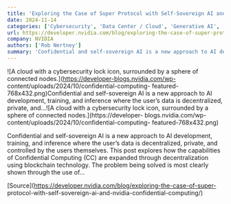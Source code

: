 ```yaml
---
title: 'Exploring the Case of Super Protocol with Self-Sovereign AI and NVIDIA Confidential Computing'
date: 2024-11-14
categories: ['Cybersecurity', 'Data Center / Cloud', 'Generative AI', 'Confidential Compute']
url: https://developer.nvidia.com/blog/exploring-the-case-of-super-protocol-with-self-sovereign-ai-and-nvidia-confidential-computing/
company: NVIDIA
authors: ['Rob Nertney']
summary: 'Confidential and self-sovereign AI is a new approach to AI development, training, and inference where the user’s data is decentralized, private, and...'
---
```



![A cloud with a cybersecurity lock icon, surrounded by a sphere of connected
nodes.](https://developer-blogs.nvidia.com/wp-
content/uploads/2024/10/confidential-computing-
featured-768x432.png)Confidential and self-sovereign AI is a new approach to
AI development, training, and inference where the user’s data is
decentralized, private, and...![A cloud with a cybersecurity lock icon,
surrounded by a sphere of connected nodes.](https://developer-
blogs.nvidia.com/wp-content/uploads/2024/10/confidential-computing-
featured-768x432.png)

Confidential and self-sovereign AI is a new approach to AI development,
training, and inference where the user’s data is decentralized, private, and
controlled by the users themselves. This post explores how the capabilities of
Confidential Computing (CC) are expanded through decentralization using
blockchain technology. The problem being solved is most clearly shown through
the use of…

[Source](https://developer.nvidia.com/blog/exploring-the-case-of-super-
protocol-with-self-sovereign-ai-and-nvidia-confidential-computing/)

